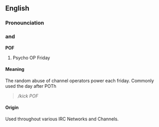 ==English==
===Pronounciation===

==={{initialism}} and {{acronym}}===
'''POF'''

#Psycho OP Friday

==== Meaning ====
The random abuse of channel operators power each friday. 
Commonly used the day after POTh  <blockquote><i>/kick <luser> POF</i></blockquote>

==== Origin ====
Used throughout various IRC Networks and Channels.